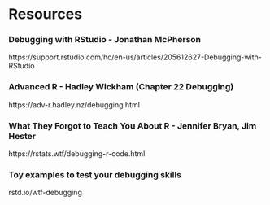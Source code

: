 <!-- HTML comment -->
<!-- ![url](img/path){ width=70% } -->

# Resources

### Debugging with RStudio - Jonathan McPherson   
https://support.rstudio.com/hc/en-us/articles/205612627-Debugging-with-RStudio  

### Advanced R - Hadley Wickham (Chapter 22 Debugging) 
https://adv-r.hadley.nz/debugging.html

### What They Forgot to Teach You About R - Jennifer Bryan, Jim Hester
https://rstats.wtf/debugging-r-code.html  

### Toy examples to test your debugging skills
rstd.io/wtf-debugging



